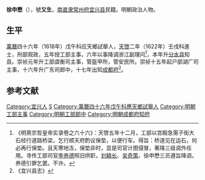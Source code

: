 '''徐申懋'''（{{bd|？||？||}}），號'''又生'''，[[南直隶|南直隶]][[常州府|常州府]][[宜兴县|宜兴县]]民籍。明朝政治人物。

==生平==
[[萬曆|萬曆]]四十六年（1618年）戊午科应天鄉試舉人，[[天啓|天啓]]二年（1622年）壬戌科進士，刑部观政，五年授工部主事，六年以事降调浙江副理问<ref>《明熹宗哲皇帝实录卷之六十六》：天啓五年十二月，工部以宫殿急需子街大石经行道路桥梁，乞行顺天府酌议保垫，以便行车。得旨：桥道见在运石，何必再行保垫。且天寒地冻，保垫非时，显是司官计图侵冒，著降三级调外任用。寻传工部司官[[李养德|李养德]]照旧供职，[[刘鳞长|刘鳞长]]、[[吴奇策|吴奇策]]、徐申懋三员遵旨降调，养德引罪乞罢。不许。</ref>，本年升[[分水县|分水县]]知县。崇祯元年升工部虞衡司主事，管盔甲所，管安民所。崇祯十五年起户部湖广司主事，十六年升广东司郎中，十七年出知[[成都府|成都府]]<ref>《宜兴县志》</ref>。

==参考文献==
{{reflist}}

{{天啓二年壬戌科殿試金榜}}

{{Authority control}}

{{DEFAULTSORT:}}
[[Category:宜兴人|Category:宜兴人]]
[[Category:徐姓|S]]
[[Category:萬曆四十六年戊午科應天鄉試舉人|Category:萬曆四十六年戊午科應天鄉試舉人]]
[[Category:明朝工部主事|Category:明朝工部主事]]
[[Category:明朝工部郎中|Category:明朝工部郎中]]
[[Category:明朝成都府知府|Category:明朝成都府知府]]


{{明朝官员小作品}}